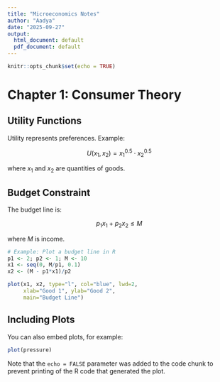 ```yaml
---
title: "Microeconomics Notes"
author: "Aadya"
date: "2025-09-27"
output:
  html_document: default
  pdf_document: default
---
```


```r
knitr::opts_chunk$set(echo = TRUE)
```

# Chapter 1: Consumer Theory

## Utility Functions
Utility represents preferences. Example:

$$
U(x_1, x_2) = x_1^{0.5} \cdot x_2^{0.5}
$$

where $x_1$ and $x_2$ are quantities of goods.

## Budget Constraint
The budget line is:

$$
p_1 x_1 + p_2 x_2 \leq M
$$

where $M$ is income.

```r
# Example: Plot a budget line in R
p1 <- 2; p2 <- 1; M <- 10
x1 <- seq(0, M/p1, 0.1)
x2 <- (M - p1*x1)/p2

plot(x1, x2, type="l", col="blue", lwd=2,
     xlab="Good 1", ylab="Good 2",
     main="Budget Line")

```

## Including Plots

You can also embed plots, for example:

```r
plot(pressure)
```

Note that the `echo = FALSE` parameter was added to the code chunk to prevent printing of the R code that generated the plot.
